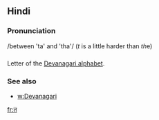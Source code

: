 == Hindi ==

=== Pronunciation ===
/between 'ta' and 'tha'/ (''t'' is a little harder than ''th''e)

=== ===

Letter of the [[Devanagari alphabet]].

=== See also ===

* [[w:Devanagari]]

[[fr:त]]